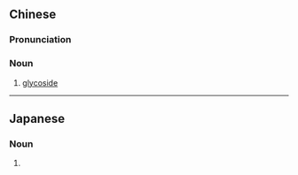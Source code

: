 {{also|配糖体}}
==Chinese==
{{zh-forms|s=配糖体}}
{{wikipedia|lang=zh}}

===Pronunciation===
{{zh-pron
|m=pèitángtǐ
|c=pui3 tong4 tai2
|cat=n
}}

===Noun===
{{zh-noun}}

# {{lb|zh|organic chemistry|biochemistry}} [[glycoside]]

----

==Japanese==
{{ja-kanjitab|はい|とう|たい|yomi=o}}

===Noun===
{{ja-noun|shin=配糖体|はいとうたい|hhira=はいたうたい}}

# {{alternative spelling of|配糖体|lang=ja}}
